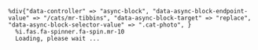 ```haml
%div{"data-controller" => "async-block", "data-async-block-endpoint-value" => "/cats/mr-tibbins", "data-async-block-target" => "replace", "data-async-block-selector-value" => ".cat-photo", }
  %i.fas.fa-spinner.fa-spin.mr-10
  Loading, please wait ...
```